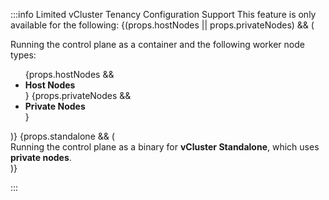 :::info Limited vCluster Tenancy Configuration Support
This feature is only available for the following:
{(props.hostNodes || props.privateNodes) && (
<div>
Running the control plane as a container and the following worker node types:
<ul className="tenancy-list">
{props.hostNodes && <li><b>Host Nodes</b></li>}
{props.privateNodes && <li><b>Private Nodes</b></li>}
</ul>
</div>
)}
{props.standalone && (
<div>Running the control plane as a binary for <b>vCluster Standalone</b>, which uses <b>private nodes</b>.</div>
)}


:::